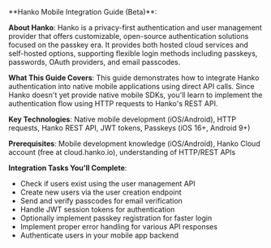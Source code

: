 <div class="hidden">
**Hanko Mobile Integration Guide (Beta)**:

**About Hanko**: Hanko is a privacy-first authentication and user management provider that offers customizable, open-source authentication solutions focused on the passkey era. It provides both hosted cloud services and self-hosted options, supporting flexible login methods including passkeys, passwords, OAuth providers, and email passcodes.

**What This Guide Covers**: This guide demonstrates how to integrate Hanko authentication into native mobile applications using direct API calls. Since Hanko doesn't yet provide native mobile SDKs, you'll learn to implement the authentication flow using HTTP requests to Hanko's REST API.

**Key Technologies**: Native mobile development (iOS/Android), HTTP requests, Hanko REST API, JWT tokens, Passkeys (iOS 16+, Android 9+)

**Prerequisites**: Mobile development knowledge (iOS/Android), Hanko Cloud account (free at cloud.hanko.io), understanding of HTTP/REST APIs

**Integration Tasks You'll Complete**:
- Check if users exist using the user management API
- Create new users via the user creation endpoint
- Send and verify passcodes for email verification
- Handle JWT session tokens for authentication
- Optionally implement passkey registration for faster login
- Implement proper error handling for various API responses
- Authenticate users in your mobile app backend
</div>